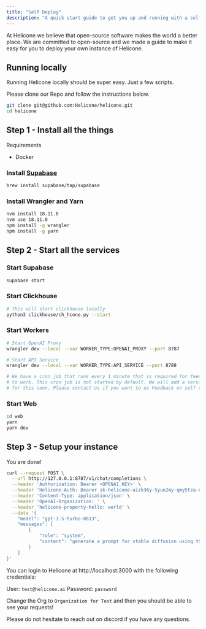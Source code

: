 ```yaml
---
title: "Self Deploy"
description: "A quick start guide to get you up and running with a self-hosted instance of Helicone."
---
```


At Helicone we believe that open-source software makes the world a better place. We are committed to open-source and we made a guide to make it easy for you to deploy your own instance of Helicone.

## Running locally

Running Helicone locally should be super easy. Just a few scripts.

Please clone our Repo and follow the instructions below.

```bash
git clone git@github.com:Helicone/helicone.git
cd helicone
```

## Step 1 - Install all the things

Requirements

- Docker

### Install [Supabase](https://supabase.com/docs/guides/cli)

```bash
brew install supabase/tap/supabase
```

### Install Wrangler and Yarn

```bash
nvm install 18.11.0
nvm use 18.11.0
npm install -g wrangler
npm install -g yarn
```

## Step 2 - Start all the services

### Start Supabase

```bash
supabase start
```

### Start Clickhouse

```bash
# This will start clickhouse locally
python3 clickhouse/ch_hcone.py --start
```

### Start Workers

```bash
# Start OpenAI Proxy
wrangler dev --local --var WORKER_TYPE:OPENAI_PROXY --port 8787
```

```bash
# Start API Service
wrangler dev --local --var WORKER_TYPE:API_SERVICE --port 8788
```

```bash
# We have a cron job that runs every 1 minute that is required for feedback
# to work. This cron job is not started by default. We will add a service
# for this soon. Please contact us if you want to us Feedback on self deploy
```

### Start Web

```bash
cd web
yarn
yarn dev
```

## Step 3 - Setup your instance

You are done!

```bash
curl --request POST \
  --url http://127.0.0.1:8787/v1/chat/completions \
  --header 'Authorization: Bearer <OPENAI_KEY>' \
  --header 'Helicone-Auth: Bearer sk-helicone-aizk36y-5yue2my-qmy5tza-n7x3aqa' \
  --header 'Content-Type: application/json' \
  --header 'OpenAI-Organization: ' \
  --header 'helicone-property-hello: world' \
  --data '{
    "model": "gpt-3.5-turbo-0613",
    "messages": [
        {
            "role": "system",
            "content": "generate a prompt for stable diffusion using this article.\n The prompt should instruct the image generation model to generate a image that would be suitable for the main image of the article.\n Therefore, the image should be relevant to the article, while being photorealistic, and safe for work.\n Only include the prompt, and do not include a introduction to the prompt. The entire prompt should be 90 characters or less. Make it as relevant to the image as possible, but do not include people or faces in the prompt."
        }
    ]
}'
```

You can login to Helicone at http://localhost:3000
with the following credentials:

User: `test@helicone.ai`
Password: `password`

Change the Org to `Organization for Test` and then you should be able to see your requests!

Please do not hesitate to reach out on discord if you have any questions.
